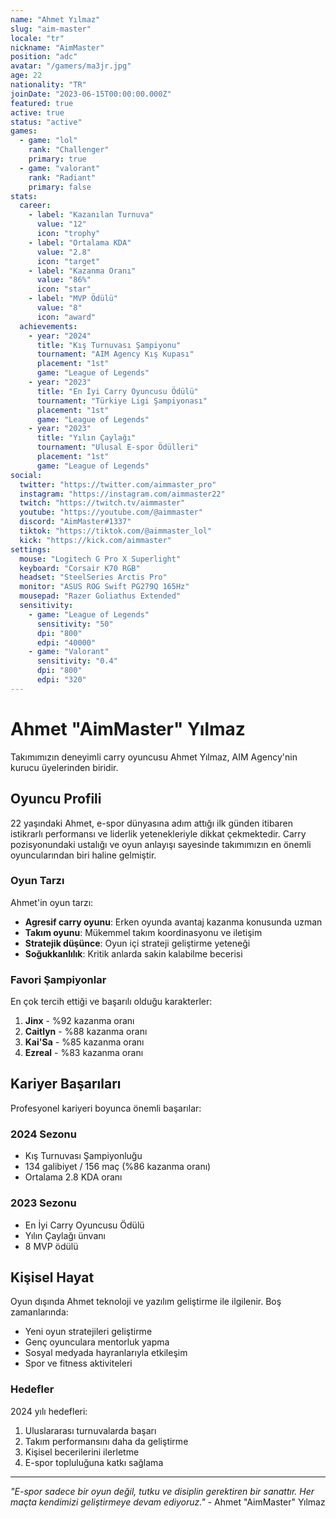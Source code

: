 ```yaml
---
name: "Ahmet Yılmaz"
slug: "aim-master"
locale: "tr"
nickname: "AimMaster"
position: "adc"
avatar: "/gamers/ma3jr.jpg"
age: 22
nationality: "TR"
joinDate: "2023-06-15T00:00:00.000Z"
featured: true
active: true
status: "active"
games:
  - game: "lol"
    rank: "Challenger"
    primary: true
  - game: "valorant"
    rank: "Radiant"
    primary: false
stats:
  career:
    - label: "Kazanılan Turnuva"
      value: "12"
      icon: "trophy"
    - label: "Ortalama KDA"
      value: "2.8"
      icon: "target"
    - label: "Kazanma Oranı"
      value: "86%"
      icon: "star"
    - label: "MVP Ödülü"
      value: "8"
      icon: "award"
  achievements:
    - year: "2024"
      title: "Kış Turnuvası Şampiyonu"
      tournament: "AIM Agency Kış Kupası"
      placement: "1st"
      game: "League of Legends"
    - year: "2023"
      title: "En İyi Carry Oyuncusu Ödülü"
      tournament: "Türkiye Ligi Şampiyonası"
      placement: "1st"
      game: "League of Legends"
    - year: "2023"
      title: "Yılın Çaylağı"
      tournament: "Ulusal E-spor Ödülleri"
      placement: "1st"
      game: "League of Legends"
social:
  twitter: "https://twitter.com/aimmaster_pro"
  instagram: "https://instagram.com/aimmaster22"
  twitch: "https://twitch.tv/aimmaster"
  youtube: "https://youtube.com/@aimmaster"
  discord: "AimMaster#1337"
  tiktok: "https://tiktok.com/@aimmaster_lol"
  kick: "https://kick.com/aimmaster"
settings:
  mouse: "Logitech G Pro X Superlight"
  keyboard: "Corsair K70 RGB"
  headset: "SteelSeries Arctis Pro"
  monitor: "ASUS ROG Swift PG279Q 165Hz"
  mousepad: "Razer Goliathus Extended"
  sensitivity:
    - game: "League of Legends"
      sensitivity: "50"
      dpi: "800"
      edpi: "40000"
    - game: "Valorant"
      sensitivity: "0.4"
      dpi: "800"
      edpi: "320"
---
```


# Ahmet "AimMaster" Yılmaz

Takımımızın deneyimli carry oyuncusu Ahmet Yılmaz, AIM Agency'nin kurucu üyelerinden biridir.

## Oyuncu Profili

22 yaşındaki Ahmet, e-spor dünyasına adım attığı ilk günden itibaren istikrarlı performansı ve liderlik yetenekleriyle dikkat çekmektedir. Carry pozisyonundaki ustalığı ve oyun anlayışı sayesinde takımımızın en önemli oyuncularından biri haline gelmiştir.

### Oyun Tarzı

Ahmet'in oyun tarzı:
- **Agresif carry oyunu**: Erken oyunda avantaj kazanma konusunda uzman
- **Takım oyunu**: Mükemmel takım koordinasyonu ve iletişim
- **Stratejik düşünce**: Oyun içi strateji geliştirme yeteneği
- **Soğukkanlılık**: Kritik anlarda sakin kalabilme becerisi

### Favori Şampiyonlar

En çok tercih ettiği ve başarılı olduğu karakterler:
1. **Jinx** - %92 kazanma oranı
2. **Caitlyn** - %88 kazanma oranı
3. **Kai'Sa** - %85 kazanma oranı
4. **Ezreal** - %83 kazanma oranı

## Kariyer Başarıları

Profesyonel kariyeri boyunca önemli başarılar:

### 2024 Sezonu
- Kış Turnuvası Şampiyonluğu
- 134 galibiyet / 156 maç (%86 kazanma oranı)
- Ortalama 2.8 KDA oranı

### 2023 Sezonu
- En İyi Carry Oyuncusu Ödülü
- Yılın Çaylağı ünvanı
- 8 MVP ödülü

## Kişisel Hayat

Oyun dışında Ahmet teknoloji ve yazılım geliştirme ile ilgilenir. Boş zamanlarında:
- Yeni oyun stratejileri geliştirme
- Genç oyunculara mentorluk yapma
- Sosyal medyada hayranlarıyla etkileşim
- Spor ve fitness aktiviteleri

### Hedefler

2024 yılı hedefleri:
1. Uluslararası turnuvalarda başarı
2. Takım performansını daha da geliştirme
3. Kişisel becerilerini ilerletme
4. E-spor topluluğuna katkı sağlama

---

*"E-spor sadece bir oyun değil, tutku ve disiplin gerektiren bir sanattır. Her maçta kendimizi geliştirmeye devam ediyoruz."* - Ahmet "AimMaster" Yılmaz